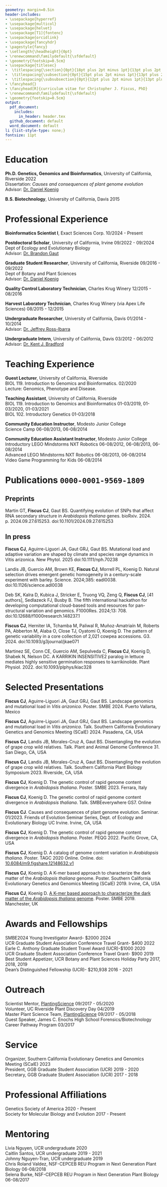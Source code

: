 ```yaml
---
geometry: margin=0.5in
header-includes: 
- \usepackage{hyperref}
- \usepackage{multicol}
- \usepackage{helvet}
- \usepackage[T1]{fontenc}
- \usepackage{orcidlink}
- \usepackage{fancyhdr}
- \pagestyle{fancy}
- \setlength{\headheight}{0pt}
- \renewcommand\familydefault{\sfdefault}
- \geometry{footskip=0.5cm}
- \usepackage{titlesec}
-  \titlespacing{\section}{0pt}{18pt plus 2pt minus 1pt}{13pt plus 2pt minus 1pt}
-  \titlespacing{\subsection}{0pt}{15pt plus 2pt minus 1pt}{13pt plus 2pt minus 1pt}
-  \titlespacing{\subsubsection}{0pt}{12pt plus 2pt minus 1pt}{13pt plus 2pt minus 1pt}
- \fancyhead{}
- \fancyhead[R]{curriculum vitae for Christopher J. Fiscus, PhD}
- \renewcommand\familydefault{\sfdefault} 
- \geometry{footskip=0.5cm}
output:
  pdf_document:
    includes:
      in_header: header.tex
  github_document: default
  word_document: default
li {list-style-type: none;}
fontsize: 11pt
---
```

\thispagestyle{plain}
\begin{multicols}{2}
\begin{flushleft}
{\LARGE \textbf{Christopher J. Fiscus, PhD}\par}
\vfill
\end{flushleft}

\columnbreak

\begin{flushright}
\begin{tabular}{rp{0.30\linewidth}}
\faEnvelopeO & \href{mailto:fiscuscj@gmail.com}{fiscuscj@gmail.com} \\
\faTwitter & \href{https://twitter.com/fiscuscj}{@fiscuscj} \\
\faUser & \href{https://cjfiscus.github.io/}{cjfiscus.github.io} \\
\faGithub & \href{https://github.com/cjfiscus}{cjfiscus} \\
\faLinkedin & \href{www.linkedin.com/in/fiscuscj}{fiscuscj}
\end{tabular}
\end{flushright}

\end{multicols}

# Education   
**Ph.D. Genetics, Genomics and Bioinformatics**, University of California, Riverside \hfill 2022  
Dissertation: *Causes and consequences of plant genome evolution*  
Advisor: [Dr. Daniel Koenig](https://iigb.ucr.edu/koenig/)

**B.S. Biotechnology**, University of California, Davis \hfill 2015  

# Professional Experience
**Bioinformatics Scientist I**, Exact Sciences Corp. \hfill 10/2024 - Present  

**Postdoctoral Scholar**, University of California, Irvine \hfill 09/2022 - 09/2024  
Dept of Ecology and Evolutionary Biology  
Advisor: [Dr. Brandon Gaut](https://www.faculty.uci.edu/profile.cfm?faculty_id=4561)

**Graduate Student Researcher**, University of California, Riverside \hfill 09/2016 - 09/2022  
Dept of Botany and Plant Sciences   
Advisor: [Dr. Daniel Koenig](https://iigb.ucr.edu/koenig/)

**Quality Control Laboratory Technician**, Charles Krug Winery \hfill 12/2015 - 08/2016  

**Harvest Laboratory Technician**, Charles Krug Winery (via Apex Life Sciences) \hfill 08/2015 - 12/2015 

**Undergraduate Researcher**, University of California, Davis \hfill 01/2014 - 10/2014  
Advisor: [Dr. Jeffrey Ross-Ibarra](https://biology.ucdavis.edu/people/jeffrey-ross-ibarra)  

**Undergraduate Intern**, University of California, Davis \hfill 03/2012 - 06/2012  
Advisor: [Dr. Kent J. Bradford](https://www.plantsciences.ucdavis.edu/people/kent-bradford) 

# Teaching Experience
**Guest Lecturer**, University of California, Riverside  
BIOL 119. Introduction to Genomics and Bioinformatics. \hfill 02/2020   
Lecture: Genomics, Phenotype and Disease. 

**Teaching Assistant**, University of California, Riverside  
BIOL 119. Introduction to Genomics and Bioinformatics \hfill 01-03/2019, 01-03/2020, 01-03/2021   
BIOL 102. Introductory Genetics \hfill 01-03/2018 

**Community Education Instructor**, Modesto Junior College   
Science Camp \hfill 06-08/2013, 06-08/2014 

**Community Education Assistant Instructor**, Modesto Junior College  
Introductory LEGO Mindstorms NXT Robotics \hfill 06-08/2012, 06-08/2013, 06-08/2014   
Advanced LEGO Mindstorms NXT Robotics \hfill 06-08/2013, 06-08/2014  
Video Game Programming for Kids \hfill 06-08/2014  

# Publications \orcidlink{https://orcid.org/0000-0001-9569-1809} `0000-0001-9569-1809`   

## Preprints 
Martin GT, **Fiscus CJ**, Gaut BS. Quantifying evolution of SNPs that affect RNA secondary structure in *Arabidopsis thaliana* genes. bioRxiv. 2024. p. 2024.09.27.615253. doi:10.1101/2024.09.27.615253   


## In press
<!-- use PLoS Genetics citation style but add all authors -->
**Fiscus CJ**, Aguirre-Liguori JA, Gaut GRJ, Gaut BS. Mutational load and adaptive variation are shaped by climate and species range dynamics in Vitis arizonica. New Phytol. 2025 doi:10.1111/nph.70238  

Landis JB, Guercio AM, Brown KE, **Fiscus CJ**, Morrell PL, Koenig D. Natural selection drives emergent genetic homogeneity in a century-scale experiment with barley. Science. 2024;385: eadl0038. doi:10.1126/science.adl0038  

Deb SK, Kalra D, Kubica J, Stricker E, Truong VQ, Zeng Q, **Fiscus CJ**, [41 authors], Sedlazeck FJ, Busby B. The fifth international hackathon for developing computational cloud-based tools and resources for pan-structural variation and genomics. F1000Res. 2024;13: 708. doi:10.12688/f1000research.148237.1  

**Fiscus CJ**, Herniter IA, Tchamba M, Paliwal R, Muñoz-Amatriaín M, Roberts PA, Abberton M, Alaba O, Close TJ, Oyatomi O, Koenig D. The pattern of genetic variability in a core collection of 2,021 cowpea accessions. G3. 2024. doi:10.1093/g3journal/jkae071 

Martinez SE, Conn CE, Guercio AM, Sepulveda C, **Fiscus CJ**, Koenig D, Shabek N, Nelson DC. A KARRIKIN INSENSITIVE2 paralog in lettuce mediates highly sensitive germination responses to karrikinolide. Plant Physiol. 2022. doi:10.1093/plphys/kiac328

<!-- ### NON-PEER REVIEWED PUBLICATIONS -->
<!-- **Fiscus CJ** (2015) [Data Reproducibility: The Chink in Science's Armor](https://aggietranscript.ucdavis.edu/data-reproducibility-the-chink-in-sciences-armor/) *The Aggie Transcript* --> 

# Selected Presentations
<!-- Alaba OA, **Fiscus CJ**, Paliwal R, Oyatomi O, Ongom PO, Boukar O, Close TJ, Koenig D. The genetic basis of climate adaptation in traditional cowpea (Vigna unguiculata L.) cultivars. Poster. Plant and Animal Genome Conference 32. San Diego, CA, USA -->

**Fiscus CJ**, Aguirre-Liguori JA, Gaut GRJ, Gaut BS. Landscape genomics and mutational load in *Vitis arizonica*. Poster. SMBE 2024. Puerto Vallarta, Mexico   

**Fiscus CJ**, Aguirre-Liguori JA, Gaut GRJ, Gaut BS. Landscape genomics and mutational load in *Vitis arizonica*. Talk. Southern California Evolutionary Genetics and Genomics Meeting (SCalE) 2024. Pasadena, CA, USA   

**Fiscus CJ**, Landis JB, Morales-Cruz A, Gaut BS. Disentangling the evolution of grape crop wild relatives. Talk. Plant and Animal Genome Conference 31. San Diego, CA, USA   

**Fiscus CJ**, Landis JB, Morales-Cruz A, Gaut BS. Disentangling the evolution of grape crop wild relatives. Talk. Southern California Plant Biology Symposium 2023. Riverside, CA, USA   

**Fiscus CJ**, Koenig D. The genetic control of rapid genome content divergence in *Arabidopsis thaliana*. Poster. SMBE 2023. Ferrara, Italy  

**Fiscus CJ**, Koenig D. The genetic control of rapid genome content divergence in *Arabidopsis thaliana*. Talk. SMBEeverywhere GS7. Online  

**Fiscus CJ**. Causes and consequences of plant genome evolution. Seminar. 01/2023.  Friends of Evolution Seminar Series, Dept. of Ecology and Evolutionary Biology UC Irvine. Irvine, CA, USA

<!-- Koenig D+, **Fiscus CJ**, Abberton M, Close TJ, Muñoz-Amatriaín M, Oyatomi O. A genetic framework to understand climate adaptation in cowpea. Oral. PAG30. San Diego, CA, USA --> 

<!-- Koenig D+, **Fiscus CJ**. Understanding variation in the rate of genomic change in *Arabidopsis thaliana*. Oral. PAG30 San Diego, CA, USA --> 

**Fiscus CJ**, Koenig D. The genetic control of rapid genome content divergence in *Arabidopsis thaliana*. Poster. PEQG 2022. Pacific Grove, CA, USA  

**Fiscus CJ**, Koenig D. A catalog of genome content variation in *Arabidopsis thaliana*. Poster. TAGC 2020 Online. Online. doi: [10.6084/m9.figshare.12148632.v1](https://doi.org/10.6084/m9.figshare.12148632.v1)

<!-- Landis JB, Brown KE, Marzolino J, Guercio A, **Fiscus CJ**, Koenig D+. [The genomic basis of adaptation in a ninety year long barley experiment.](https://genetics-gsa.org/tagc-2020/wp-content/uploads/sites/4/2020/04/200421-TAGC20-Abstract-Book-v1a.pdf) Oral. TAGC 2020 Online. Online. --> 

<!-- Landis JB, **Fiscus CJ**, Guercio A, Koenig D+. [The genetic architecture of adaptation in the long term barley composite cross experiments.](https://plan.core-apps.com/pag_2020/abstract/6f7bedec-7049-40b5-a8c3-d18eb5a858eb). Talk. PAG XXVIII. San Diego, CA --> 

<!-- **Fiscus CJ**, Koenig D. A catalog of genome content variation in *Arabidopsis thaliana*. Talk. Annual Genetics, Genomics, and Bioinformatics Student Symposium 2019. Riverside, CA, USA --> 

**Fiscus CJ**, Koenig D. A K-mer based approach to characterize the dark matter of the *Arabidopsis thaliana* genome. Poster. Southern California Evolutionary Genetics and Genomics Meeting (SCalE) 2019. Irvine, CA, USA  

**Fiscus CJ**, Koenig D. [A K-mer based approach to characterize the dark matter of the *Arabidopsis thaliana* genome](http://smbe2019.org/media/1058/smbe-2019-abstract-book.pdf). Poster. SMBE 2019. Manchester, UK  

<!-- Landis JB+, Nguyen J, Villamor I, Guercio A, **Fiscus CJ**, Quigley M, Ophelders T, Eithun M, Munch E, Chitwood D, Koenig D. [Integrating next-generation high resolution phenotype acquisition with genotypes to study adaptation in barley (Hordeum vulgare)](https://2019.botanyconference.org/engine/search/365.html?func=detail&aid=365). Oral. Botany 2019. Tucson, AZ -->

<!-- Valdez CR, **Fiscus CJ**, Koenig D. Characterization of genome content variation in *Oryza sativa*. Poster. UCR Graduate Program in Genetics, Genomics and Bioinformatics Symposium 2019. Poster. Riverside, CA, USA --> 

<!-- Landis JB+, Guercio AM, **Fiscus CJ**, Koenig D. [Phenotypic variation and genetic control of long-term success in a near century long study of barley (Hordeum vulgare)](http://2018.botanyconference.org/engine/search/index.php?func=detail&aid=294). Oral. Botany 2018. Rochester, MN --> 

<!-- Landis JB+, **Fiscus CJ**, Guercio AM, Koenig D. [Elucidating the genetic control of long-term success in a near century long study of barley (Hordeum vulgare)](https://www.evolutionmeetings.org/uploads/4/8/8/0/48804503/final_evol2017_program.pdf). Oral. Evolution 2017. Portland, OR --> 

# Awards and Fellowships
SMBE2024 Young Investigator Award- $2000 \hfill 2024  
UCR Graduate Student Association Conference Travel Grant- $400 \hfill 2022  
Earle C. Anthony Graduate Student Travel Award (UCR)-$1000 \hfill 2020  
UCR Graduate Student Association Conference Travel Grant- $900 \hfill 2019  
Best Student Appetizer, UCR Botany and Plant Sciences Holiday Party \hfill 2017, 2018, 2019    
Dean's Distinguished Fellowship (UCR)- $210,938 \hfill 2016 - 2021    
<!-- California Highway Patrol 11-99 Foundation Scholarship \hfill 2011 - 2015 --> 

# Outreach
Scientist Mentor, [PlantingScience](https://www.plantingscience.org/) \hfill 09/2017 - 05/2020    
Volunteer, UC Riverside Plant Discovery Day \hfill 04/2019   
<!-- National History Day Judge, Riverside Unified School District \hfill January 2018 --> 
Master Plant Science Team, [PlantingScience](https://www.plantingscience.org/) \hfill 09/2017 - 05/2018    
Guest Speaker, James C. Enochs High School Forensics/Biotechnology Career Pathway Program \hfill 03/2017  
<!-- Design / Core Values Judge, FIRST LEGO League \hfill 2010 - 2014 --> 

# Service
Organizer, Southern California Evolutionary Genetics and Genomics Meeting (SCalE) \hfill 2023  
President, GGB Graduate Student Association (UCR) \hfill 2019 - 2020  
Secretary, GGB Graduate Student Association (UCR) \hfill 2017 - 2018

# Professional Affiliations
Genetics Society of America \hfill 2020 - Present   
Society for Molecular Biology and Evolution \hfill 2017 - Present   
<!-- Botanical Society of America \hfill 2017-2019  --> 

# Mentoring
Livia Nguyen, UCR undergraduate \hfill 2020   
Caitlin Santos, UCR undergraduate \hfill 2019 - 2021    
<!-- Kirsten Trimble, NSF-CEPCEB REU Program in Next Generation Plant Biology \hfill Summer 2019 -->
Johnny Nguyen-Tran, UCR undergraduate \hfill 2019      
Chris Roland Valdez, NSF-CEPCEB REU Program in Next Generation Plant Biology \hfill 06-08/2018  
Selena Burke, NSF-CEPCEB REU Program in Next Generation Plant Biology \hfill 06-08/2017  
